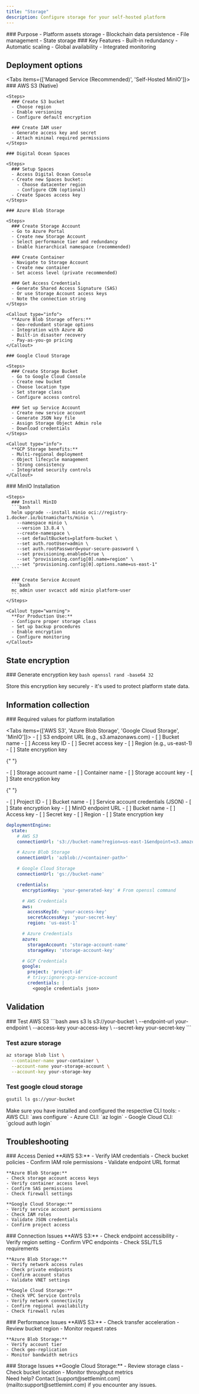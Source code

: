 ```yaml
---
title: "Storage"
description: Configure storage for your self-hosted platform
---
```



<div className="grid grid-cols-1 md:grid-cols-2 gap-6 mb-8">
  <Card>
    ### Purpose
    - Platform assets storage
    - Blockchain data persistence
    - File management
    - State storage
  </Card>

  <Card>
    ### Key Features
    - Built-in redundancy
    - Automatic scaling
    - Global availability
    - Integrated monitoring
  </Card>
</div>

## Deployment options

<Tabs items={['Managed Service (Recommended)', 'Self-Hosted MinIO']}>
  <Tab value="Managed Service (Recommended)">
    ### AWS S3 (Native)

    <Steps>
      ### Create S3 bucket
      - Choose region
      - Enable versioning
      - Configure default encryption

      ### Create IAM user
      - Generate access key and secret
      - Attach minimal required permissions
    </Steps>

    ### Digital Ocean Spaces

    <Steps>
      ### Setup Spaces
      - Access Digital Ocean Console
      - Create new Spaces bucket:
        - Choose datacenter region
        - Configure CDN (optional)
      - Create Spaces access key
    </Steps>

    ### Azure Blob Storage

    <Steps>
      ### Create Storage Account
      - Go to Azure Portal
      - Create new Storage Account
      - Select performance tier and redundancy
      - Enable hierarchical namespace (recommended)

      ### Create Container
      - Navigate to Storage Account
      - Create new container
      - Set access level (private recommended)

      ### Get Access Credentials
      - Generate Shared Access Signature (SAS)
      - Or use Storage Account access keys
      - Note the connection string
    </Steps>

    <Callout type="info">
      **Azure Blob Storage offers:**
      - Geo-redundant storage options
      - Integration with Azure AD
      - Built-in disaster recovery
      - Pay-as-you-go pricing
    </Callout>

    ### Google Cloud Storage

    <Steps>
      ### Create Storage Bucket
      - Go to Google Cloud Console
      - Create new bucket
      - Choose location type
      - Set storage class
      - Configure access control

      ### Set up Service Account
      - Create new service account
      - Generate JSON key file
      - Assign Storage Object Admin role
      - Download credentials
    </Steps>

    <Callout type="info">
      **GCP Storage benefits:**
      - Multi-regional deployment
      - Object lifecycle management
      - Strong consistency
      - Integrated security controls
    </Callout>

  </Tab>

  <Tab value="Self-Hosted MinIO">
    ### MinIO Installation

    <Steps>
      ### Install MinIO
      ```bash
      helm upgrade --install minio oci://registry-1.docker.io/bitnamicharts/minio \
        --namespace minio \
        --version 13.8.4 \
        --create-namespace \
        --set defaultBuckets=platform-bucket \
        --set auth.rootUser=admin \
        --set auth.rootPassword=your-secure-password \
        --set provisioning.enabled=true \
        --set "provisioning.config[0].name=region" \
        --set "provisioning.config[0].options.name=us-east-1"
      ```

      ### Create Service Account
      ```bash
      mc admin user svcacct add minio platform-user
      ```
    </Steps>

    <Callout type="warning">
      **For Production Use:**
      - Configure proper storage class
      - Set up backup procedures
      - Enable encryption
      - Configure monitoring
    </Callout>

  </Tab>
</Tabs>

## State encryption

<Steps>### Generate encryption key ```bash openssl rand -base64 32 ```</Steps>

<Callout type="warning">
  Store this encryption key securely - it's used to protect platform state data.
</Callout>

## Information collection

<Callout type="success">
### Required values for platform installation

<Tabs items={['AWS S3', 'Azure Blob Storage', 'Google Cloud Storage', 'MinIO']}>
  <Tab value="AWS S3">
    - [ ] S3 endpoint URL (e.g., s3.amazonaws.com)
    - [ ] Bucket name
    - [ ] Access key ID
    - [ ] Secret access key
    - [ ] Region (e.g., us-east-1)
    - [ ] State encryption key
  </Tab>

{" "}

<Tab value="Azure Blob Storage">
  - [ ] Storage account name - [ ] Container name - [ ] Storage account key - [
  ] State encryption key
</Tab>

{" "}

<Tab value="Google Cloud Storage">
  - [ ] Project ID - [ ] Bucket name - [ ] Service account credentials (JSON) -
  [ ] State encryption key
</Tab>

  <Tab value="MinIO">
    - [ ] MinIO endpoint URL
    - [ ] Bucket name
    - [ ] Access key
    - [ ] Secret key
    - [ ] Region
    - [ ] State encryption key
  </Tab>
</Tabs>

```yaml
deploymentEngine:
  state:
    # AWS S3
    connectionUrl: 's3://bucket-name?region=us-east-1&endpoint=s3.amazonaws.com'

    # Azure Blob Storage
    connectionUrl: 'azblob://<container-path>'

    # Google Cloud Storage
    connectionUrl: 'gs://bucket-name'

    credentials:
      encryptionKey: 'your-generated-key' # From openssl command

      # AWS Credentials
      aws:
        accessKeyId: 'your-access-key'
        secretAccessKey: 'your-secret-key'
        region: 'us-east-1'

      # Azure Credentials
      azure:
        storageAccount: 'storage-account-name'
        storageKey: 'storage-account-key'

      # GCP Credentials
      google:
        project: 'project-id'
        # trivy:ignore:gcp-service-account
        credentials: |
          <google credentials json>
```

</Callout>

## Validation

<Steps>
  ### Test AWS S3
  ```bash
  aws s3 ls s3://your-bucket \
    --endpoint-url your-endpoint \
    --access-key your-access-key \
    --secret-key your-secret-key
  ```

### Test azure storage

```bash
az storage blob list \
  --container-name your-container \
  --account-name your-storage-account \
  --account-key your-storage-key
```

### Test google cloud storage

```bash
gsutil ls gs://your-bucket
```

</Steps>

<Callout type="info">
  Make sure you have installed and configured the respective CLI tools: - AWS
  CLI: `aws configure` - Azure CLI: `az login` - Google Cloud CLI: `gcloud auth
  login`
</Callout>

## Troubleshooting

<div className="grid grid-cols-1 md:grid-cols-2 gap-6 mb-8">
  <Card>
    ### Access Denied
    **AWS S3:**
    - Verify IAM credentials
    - Check bucket policies
    - Confirm IAM role permissions
    - Validate endpoint URL format

    **Azure Blob Storage:**
    - Check storage account access keys
    - Verify container access level
    - Confirm SAS permissions
    - Check firewall settings

    **Google Cloud Storage:**
    - Verify service account permissions
    - Check IAM roles
    - Validate JSON credentials
    - Confirm project access

  </Card>

  <Card>
    ### Connection Issues
    **AWS S3:**
    - Check endpoint accessibility
    - Verify region setting
    - Confirm VPC endpoints
    - Check SSL/TLS requirements

    **Azure Blob Storage:**
    - Verify network access rules
    - Check private endpoints
    - Confirm account status
    - Validate VNET settings

    **Google Cloud Storage:**
    - Check VPC Service Controls
    - Verify network connectivity
    - Confirm regional availability
    - Check firewall rules

  </Card>
</div>

<div className="grid grid-cols-1 md:grid-cols-2 gap-6 mb-8">
  <Card>
    ### Performance Issues
    **AWS S3:**
    - Check transfer acceleration
    - Review bucket region
    - Monitor request rates

    **Azure Blob Storage:**
    - Verify account tier
    - Check geo-replication
    - Monitor bandwidth metrics

  </Card>

  <Card>
    ### Storage Issues
    **Google Cloud Storage:**
    - Review storage class
    - Check bucket location
    - Monitor throughput metrics
  </Card>
</div>

<Callout type="info">
  Need help? Contact [support@settlemint.com](mailto:support@settlemint.com) if
  you encounter any issues.
</Callout>
